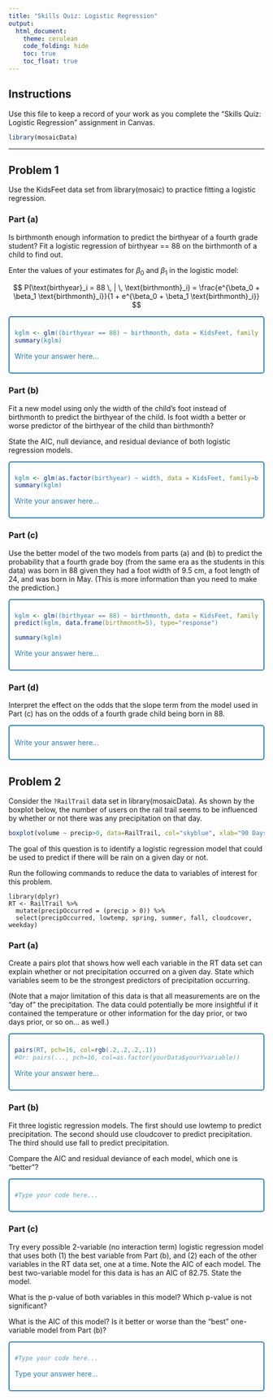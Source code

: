 ```yaml
---
title: "Skills Quiz: Logistic Regression"
output: 
  html_document:
    theme: cerulean
    code_folding: hide
    toc: true
    toc_float: true
---
```



## Instructions

Use this file to keep a record of your work as you complete the "Skills Quiz: Logistic Regression" assignment in Canvas.


```r
library(mosaicData)
```


----

<!-- Note: The {} after each Problem and Part header allows you to keep track of what work you have completed. Write something like {Done} once you complete each problem and your html file will then show you a nice summary of what you have "done" already. -->


## Problem 1 {}

Use the KidsFeet data set from library(mosaic) to practice fitting a logistic regression.

### Part (a)

Is birthmonth enough information to predict the birthyear of a fourth grade student? Fit a logistic regression of birthyear == 88 on the birthmonth of a child to find out.

Enter the values of your estimates for $\beta_0$ and $\beta_1$ in the logistic model:

$$
  P(\text{birthyear}_i = 88 \, | \, \text{birthmonth}_i) = \frac{e^{\beta_0 + \beta_1 \text{birthmonth}_i}}{1 + e^{\beta_0 + \beta_1 \text{birthmonth}_i}}
$$

<div class="YourAnswer">

```r
kglm <- glm((birthyear == 88) ~ birthmonth, data = KidsFeet, family=binomial)
summary(kglm)

```

Write your answer here...

</div>


### Part (b)

Fit a new model using only the width of the child's foot instead of birthmonth to predict the birthyear of the child. Is foot width a better or worse predictor of the birthyear of the child than birthmonth?

State the AIC, null deviance, and residual deviance of both logistic regression models.

<div class="YourAnswer">

```r
kglm <- glm(as.factor(birthyear) ~ width, data = KidsFeet, family=binomial)
summary(kglm)
```

Write your answer here...

</div>


### Part (c)

Use the better model of the two models from parts (a) and (b) to predict the probability that a fourth grade boy (from the same era as the students in this data) was born in 88 given they had a foot width of 9.5 cm, a foot length of 24, and was born in May. (This is more information than you need to make the prediction.)

<div class="YourAnswer">

```r

kglm <- glm((birthyear == 88) ~ birthmonth, data = KidsFeet, family=binomial)
predict(kglm, data.frame(birthmonth=5), type="response")

summary(kglm)

```

Write your answer here...

</div>

### Part (d)

Interpret the effect on the odds that the slope term from the model used in Part (c) has on the odds of a fourth grade child being born in 88.

<div class="YourAnswer">

Write your answer here...

</div>



## Problem 2 {}

Consider the `?RailTrail` data set in library(mosaicData). As shown by the boxplot below, the number of users on the rail trail seems to be influenced by whether or not there was any precipitation on that day.

```r
boxplot(volume ~ precip>0, data=RailTrail, col="skyblue", xlab="90 Days of Records from April to November", ylab="Total Number of Users on the Trail that Day", main="Rain Seems to Reduce the Number of Users", names = c("Days with No Rain", "Rainy Days"))
```

The goal of this question is to identify a logistic regression model that could be used to predict if there will be rain on a given day or not.

Run the following commands to reduce the data to variables of interest for this problem.

```{}
library(dplyr)
RT <- RailTrail %>% 
  mutate(precipOccurred = (precip > 0)) %>%
  select(precipOccurred, lowtemp, spring, summer, fall, cloudcover, weekday)
```


### Part (a)

Create a pairs plot that shows how well each variable in the RT data set can explain whether or not precipitation occurred on a given day. State which variables seem to be the strongest predictors of precipitation occurring.

(Note that a major limitation of this data is that all measurements are on the "day of" the precipitation. The data could potentially be more insightful if it contained the temperature or other information for the day prior, or two days prior, or so on... as well.)


<div class="YourAnswer">

```r
pairs(RT, pch=16, col=rgb(.2,.2,.2,.1))
#Or: pairs(..., pch=16, col=as.factor(yourData$yourYvariable))
```

Write your answer here...

</div>

### Part (b)

Fit three logistic regression models. The first should use lowtemp to predict precipitation. The second should use cloudcover to predict precipitation. The third should use fall to predict precipitation. 

Compare the AIC and residual deviance of each model, which one is "better"?

<div class="YourAnswer">

```r
#Type your code here...
```

</div>


### Part (c)

Try every possible 2-variable (no interaction term) logistic regression model that uses both (1) the best variable from Part (b), and (2) each of the other variables in the RT data set, one at a time. Note the AIC of each model. The best two-variable model for this data is has an AIC of 82.75. State the model.

What is the p-value of both variables in this model? Which p-value is not significant?

What is the AIC of this model? Is it better or worse than the "best" one-variable model from Part (b)?

<div class="YourAnswer">

```r
#Type your code here...
```

Type your answer here...

</div>







<style>

.YourAnswer {
  color: #317eac;
  padding: 10px;
  border-style: solid;
  border-width: 2px;
  border-color: skyblue4;
  border-radius: 5px;
}

</style>

 
 
